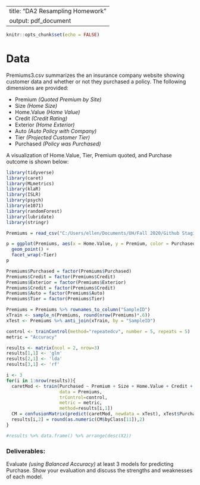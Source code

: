 
---
title: "DA2 Resampling Homework"
output: pdf_document
---

```r
knitr::opts_chunk$set(echo = FALSE)
```

# Data
Premiums3.csv summarizes the an insurance company website showing customer data and whether or not they purchased a policy. The following dimensions are provided:

* Premium *(Quoted Premium by Site)*
* Size *(Home Size)*
* Home.Value *(Home Value)*
* Credit  *(Credit Rating)*
* Exterior *(Home Exterior)*
* Auto  *(Auto Policy with Company)*
* Tier  *(Projected Customer Tier)*
* Purchased *(Policy was Purchased)*

A visualization of Home.Value, Tier, Premium quoted, and Purchase outcome is shown below:
```r

library(tidyverse)
library(caret)
library(MLmetrics)
library(klaR)
library(ISLR)
library(psych)
library(e1071)
library(randomForest)
library(lubridate)
library(stringr)

Premiums = read_csv("C:/Users/ellen/Documents/UH/Fall 2020/Github Staging/EllenwTerry/Foundations/Premiums3.csv")

p = ggplot(Premiums, aes(x = Home.Value, y = Premium, color = Purchased)) +
  geom_point() + 
  facet_wrap(~Tier)
p

```
```r

Premiums$Purchased = factor(Premiums$Purchased)
Premiums$Credit = factor(Premiums$Credit)
Premiums$Exterior = factor(Premiums$Exterior)
Premiums$Credit = factor(Premiums$Credit)
Premiums$Auto = factor(Premiums$Auto)
Premiums$Tier = factor(Premiums$Tier)

Premiums = Premiums %>% rownames_to_column("SampleID")
xTrain <- sample_n(Premiums, round(nrow(Premiums)*.6))
xTest <- Premiums %>% anti_join(xTrain, by = "SampleID")

control <- trainControl(method="repeatedcv", number = 5, repeats = 5) 
metric = "Accuracy"

results <- matrix(ncol = 2, nrow=3)
results[1,1] <- 'glm'
results[2,1] <- 'lda'
results[3,1] <- 'rf'

i <- 3
for(i in 1:nrow(results)){
  caretMod <- train(Purchased ~ Premium + Size + Home.Value + Credit + Exterior + Auto + Tier, 
                    data = Premiums,  
                    trControl=control,
                    metric = metric,
                    method=results[i,1])
  CM = confusionMatrix(predict(caretMod, newdata = xTest), xTest$Purchased, positive = 'Yes')
  results[i,2] = round(as.numeric(CM$byClass[11]),2)
}

#results %>% data.frame() %>% arrange(desc(X2))

```
### Deliverables:
Evaluate *(using Balanced Accuracy)* at least 3 models for predicting Purchase. Show your evaluation and discuss the strengths and weaknesses of each model.


